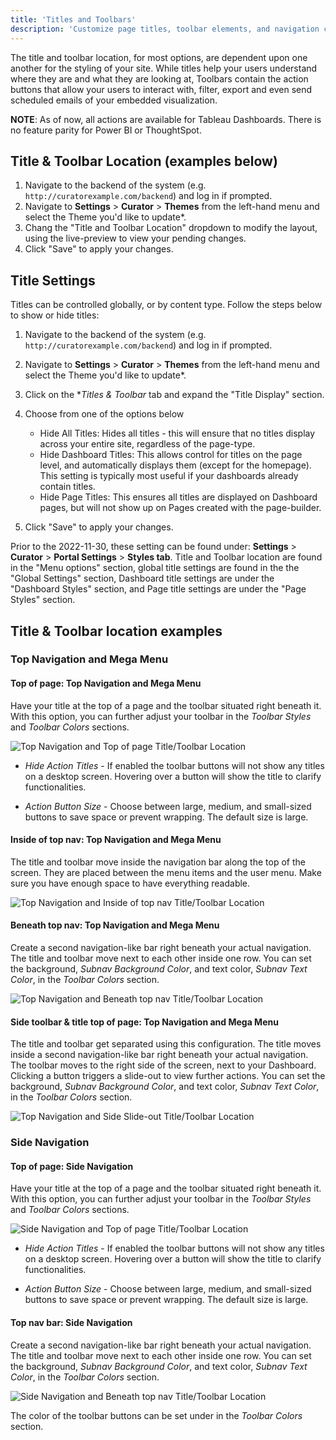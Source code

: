 ---
title: 'Titles and Toolbars'
description: 'Customize page titles, toolbar elements, and navigation components to match your brand and improve user experience.'
---

The title and toolbar location, for most options, are dependent upon one another for the styling of your site.  While
titles help your users understand where they are and what they are looking at,  Toolbars contain the action buttons that
allow your users to interact with, filter, export and even send scheduled emails of your embedded visualization.

**NOTE**: As of now, all actions are available for Tableau Dashboards. There is no feature parity for Power BI or ThoughtSpot.

## Title & Toolbar Location (examples below)

1. Navigate to the backend of the system (e.g. `http://curatorexample.com/backend`) and log in if prompted.
2. Navigate to **Settings** > **Curator** > **Themes** from the left-hand menu and select the Theme you'd like to update*.
3. Chang the "Title and Toolbar Location" dropdown to modify the layout, using the live-preview to view your pending
changes.
4. Click "Save" to apply your changes.

## Title Settings

Titles can be controlled globally, or by content type.  Follow the steps below to show or hide titles:

1. Navigate to the backend of the system (e.g. `http://curatorexample.com/backend`) and log in if prompted.
2. Navigate to **Settings** > **Curator** > **Themes** from the left-hand menu and select the Theme you'd like to update*.
3. Click on the **Titles & Toolbar* tab and expand the "Title Display" section.
4. Choose from one of the options below

    * Hide All Titles: Hides all titles - this will ensure that no titles display across your entire site, regardless of
    the page-type.
    * Hide Dashboard Titles: This allows control for titles on the page level, and automatically displays them (except for
    the homepage).  This setting is typically most useful if your dashboards already contain titles.
    * Hide Page Titles: This ensures all titles are displayed on Dashboard pages, but will not show up on Pages created with
    the page-builder.

5. Click "Save" to apply your changes.

Prior to the 2022-11-30, these setting can be found under:
**Settings** > **Curator** > **Portal Settings** > **Styles tab**.  Title and Toolbar location are found in the
"Menu options" section, global title settings are found in the the "Global Settings" section, Dashboard title settings
are under the "Dashboard Styles" section, and Page title settings are under the "Page Styles" section.

## Title & Toolbar location examples

### Top Navigation and Mega Menu

#### Top of page: Top Navigation and Mega Menu

Have your title at the top of a page and the toolbar situated right beneath it. With this option, you can further adjust
your toolbar in the *Toolbar Styles* and *Toolbar Colors* sections.

![Top Navigation and Top of page Title/Toolbar Location](/assets/images/site_content_design/theme//top-nav-top-of-page.png)

* *Hide Action Titles* - If enabled the toolbar buttons will not show any titles on a desktop screen. Hovering over a
button will show the title to clarify functionalities.

* *Action Button Size* - Choose between large, medium, and small-sized buttons to save space or prevent wrapping. The
default size is large.

#### Inside of top nav: Top Navigation and Mega Menu

The title and toolbar move inside the navigation bar along the top of the screen. They are placed between the menu items
and the user menu. Make sure you have enough space to have everything readable.

![Top Navigation and Inside of top nav Title/Toolbar Location](/assets/images/site_content_design/theme//top-nav-inside-nav.png)

#### Beneath top nav: Top Navigation and Mega Menu

Create a second navigation-like bar right beneath your actual navigation. The title and toolbar move next to each other
inside one row. You can set the background, *Subnav Background Color*, and text color, *Subnav Text Color*, in the
*Toolbar Colors* section.

![Top Navigation and Beneath top nav Title/Toolbar Location](/assets/images/site_content_design/theme//top-nav-beneath-nav.png)

#### Side toolbar & title top of page: Top Navigation and Mega Menu

The title and toolbar get separated using this configuration.  The title moves inside a second navigation-like bar right
beneath your actual navigation. The toolbar moves to the right side of the screen, next to your Dashboard. Clicking a
button triggers a slide-out to view further actions. You can set the background, *Subnav Background Color*, and text
color, *Subnav Text Color*, in the *Toolbar Colors* section.

![Top Navigation and Side Slide-out Title/Toolbar Location](/assets/images/site_content_design/theme//top-nav-side-slideout.png)

### Side Navigation

#### Top of page: Side Navigation

Have your title at the top of a page and the toolbar situated right beneath it. With this option, you can further adjust
your toolbar in the *Toolbar Styles* and *Toolbar Colors* sections.

![Side Navigation and Top of page Title/Toolbar Location](/assets/images/site_content_design/theme//side-nav-top-of-page.png)

* *Hide Action Titles* - If enabled the toolbar buttons will not show any titles on a desktop screen. Hovering over a
button will show the title to clarify functionalities.

* *Action Button Size* - Choose between large, medium, and small-sized buttons to save space or prevent wrapping. The
default size is large.

#### Top nav bar: Side Navigation

Create a second navigation-like bar right beneath your actual navigation. The title and toolbar move next to each other
inside one row. You can set the background, *Subnav Background Color*, and text color, *Subnav Text Color*, in the
*Toolbar Colors* section.

![Side Navigation and Beneath top nav Title/Toolbar Location](/assets/images/site_content_design/theme//side-nav-top-bar.png)

The color of the toolbar buttons can be set under in the *Toolbar Colors* section.
